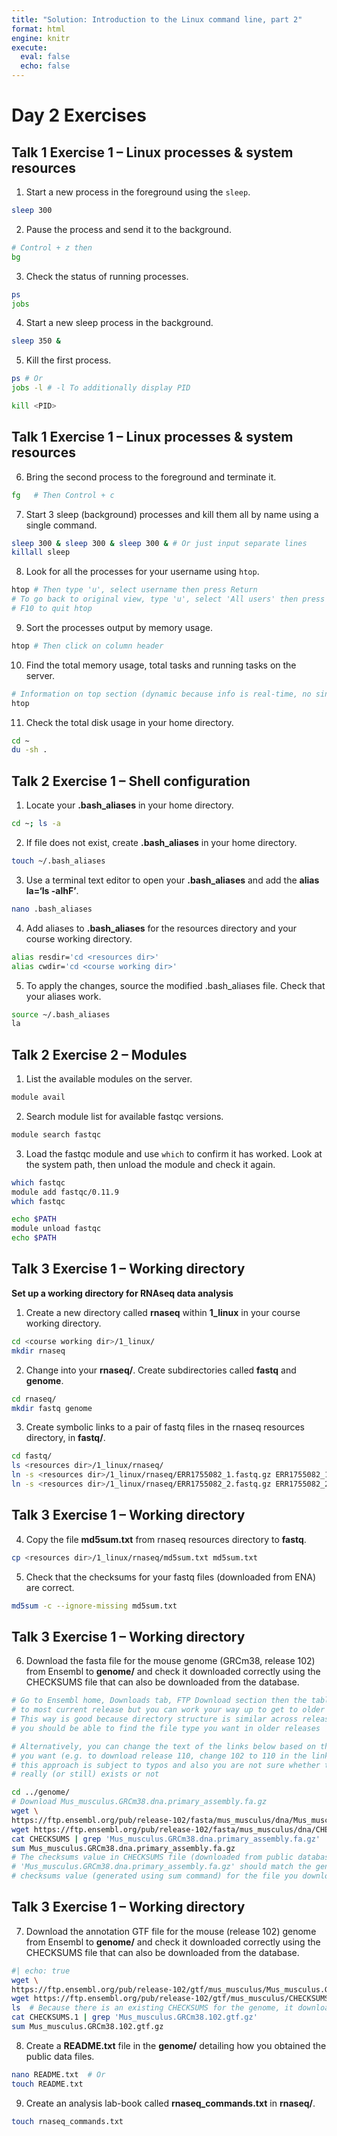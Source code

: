 ```yaml
---
title: "Solution: Introduction to the Linux command line, part 2"
format: html
engine: knitr
execute: 
  eval: false
  echo: false
---
```


# Day 2 Exercises

## Talk 1 Exercise 1 – Linux processes & system resources {#sec-Talk1Exercise1}

1. Start a new process in the foreground using the `sleep`.

```bash
sleep 300
```

2. Pause the process and send it to the background.

```bash
# Control + z then
bg
```

3. Check the status of running processes.

```bash
ps
jobs
```

4. Start a new sleep process in the background.

```bash
sleep 350 &
```

5. Kill the first process.

```bash
ps # Or 
jobs -l # -l To additionally display PID

kill <PID>
```

## Talk 1 Exercise 1 – Linux processes & system resources 

6. Bring the second process to the foreground and terminate it.

```bash
fg   # Then Control + c
```

7. Start 3 sleep (background) processes and kill them all by name using a single command.

```bash
sleep 300 & sleep 300 & sleep 300 & # Or just input separate lines
killall sleep
```

8. Look for all the processes for your username using `htop`.

```bash
htop # Then type 'u', select username then press Return 
# To go back to original view, type 'u', select 'All users' then press Return
# F10 to quit htop
```

9. Sort the processes output by memory usage.

```bash
htop # Then click on column header
```

10. Find the total memory usage, total tasks and running tasks on the server.

```bash
# Information on top section (dynamic because info is real-time, no single answer)
htop 
```

11. Check the total disk usage in your home directory.

```bash
cd ~ 
du -sh .
```

## Talk 2 Exercise 1 – Shell configuration {#sec-Talk2Exercise1}

1. Locate your **.bash_aliases** in your home directory.

```bash
cd ~; ls -a
```

2. If file does not exist, create **.bash_aliases** in your home directory. 

```bash
touch ~/.bash_aliases
```

3. Use a terminal text editor to open your **.bash_aliases** and add the **alias la='ls -alhF'**.

```bash
nano .bash_aliases     
```

4. Add aliases to **.bash_aliases** for the resources directory and your course working directory.

```bash
alias resdir='cd <resources dir>'
alias cwdir='cd <course working dir>'
```

5. To apply the changes, source the modified .bash_aliases file. Check that your aliases work.

```bash
source ~/.bash_aliases
la
```

## Talk 2 Exercise 2 – Modules {#sec-Talk2Exercise2}

1. List the available modules on the server.

```bash
module avail
```

2. Search module list for available fastqc versions.

```bash
module search fastqc
```

3. Load the fastqc module and use `which` to confirm it has worked. 
Look at the system path, then unload the module and check it again.

```bash
which fastqc
module add fastqc/0.11.9 
which fastqc

echo $PATH
module unload fastqc
echo $PATH
```

<!--
3. Try using the module system to load different versions of programs you are familiar with.
Look at how system path changes.

```bash
module add cellranger/2.1.1
module list
module unload cellranger
module list
module add cellranger/7.1.0
```
-->

## Talk 3 Exercise 1 – Working directory {#sec-Talk3Exercise1}

**Set up a working directory for RNAseq data analysis**

1. Create a new directory called **rnaseq** within **1_linux** in your course working directory. 

```bash
cd <course working dir>/1_linux/
mkdir rnaseq
```

2. Change into your **rnaseq/**. Create subdirectories called **fastq** and **genome**.

```bash
cd rnaseq/
mkdir fastq genome
```

3. Create symbolic links to a pair of fastq files in the rnaseq resources directory, in **fastq/**.

```bash
cd fastq/
ls <resources dir>/1_linux/rnaseq/
ln -s <resources dir>/1_linux/rnaseq/ERR1755082_1.fastq.gz ERR1755082_1.fastq.gz
ln -s <resources dir>/1_linux/rnaseq/ERR1755082_2.fastq.gz ERR1755082_2.fastq.gz
```

## Talk 3 Exercise 1 – Working directory 

4. Copy the file **md5sum.txt** from rnaseq resources directory to **fastq**.

```bash
cp <resources dir>/1_linux/rnaseq/md5sum.txt md5sum.txt
```

5. Check that the checksums for your fastq files (downloaded from ENA) are correct.

```bash
md5sum -c --ignore-missing md5sum.txt
``` 

## Talk 3 Exercise 1 – Working directory

6. Download the fasta file for the mouse genome (GRCm38, release 102) from Ensembl to **genome/** and check it downloaded correctly using the CHECKSUMS file that can also be downloaded from the database.

```bash
# Go to Ensembl home, Downloads tab, FTP Download section then the table links 
# to most current release but you can work your way up to get to older releases
# This way is good because directory structure is similar across releases and 
# you should be able to find the file type you want in older releases

# Alternatively, you can change the text of the links below based on the release 
# you want (e.g. to download release 110, change 102 to 110 in the links) but 
# this approach is subject to typos and also you are not sure whether the link
# really (or still) exists or not

cd ../genome/
# Download Mus_musculus.GRCm38.dna.primary_assembly.fa.gz
wget \
https://ftp.ensembl.org/pub/release-102/fasta/mus_musculus/dna/Mus_musculus.GRCm38.dna.primary_assembly.fa.gz &
wget https://ftp.ensembl.org/pub/release-102/fasta/mus_musculus/dna/CHECKSUMS &
cat CHECKSUMS | grep 'Mus_musculus.GRCm38.dna.primary_assembly.fa.gz'
sum Mus_musculus.GRCm38.dna.primary_assembly.fa.gz
# The checksums value in CHECKSUMS file (downloaded from public database) for 
# 'Mus_musculus.GRCm38.dna.primary_assembly.fa.gz' should match the generated 
# checksums value (generated using sum command) for the file you downloaded
```

## Talk 3 Exercise 1 – Working directory

7. Download the annotation GTF file for the mouse (release 102) genome from Ensembl to **genome/** and check it downloaded correctly using the CHECKSUMS file that can also be downloaded from the database.

```bash
#| echo: true
wget \
https://ftp.ensembl.org/pub/release-102/gtf/mus_musculus/Mus_musculus.GRCm38.102.gtf.gz &
wget https://ftp.ensembl.org/pub/release-102/gtf/mus_musculus/CHECKSUMS &
ls  # Because there is an existing CHECKSUMS for the genome, it downloaded GTF CHECKSUMS as CHECKSUMS.1
cat CHECKSUMS.1 | grep 'Mus_musculus.GRCm38.102.gtf.gz'
sum Mus_musculus.GRCm38.102.gtf.gz
```

8. Create a **README.txt** file in the **genome/** detailing how you obtained the public data files.

```bash
nano README.txt  # Or
touch README.txt
```

<!-- 9. Create a third directory called **3_analysis** in your **rnaseq** directory. Change into the new directory and create a subdirectory called **1_fastqc**. View rnaseq directory structure using `tree`. -->

<!-- ```{bash} -->
<!-- cd .. -->
<!-- mkdir 3_analysis -->
<!-- cd 3_analysis -->
<!-- mkdir 1_fastqc -->
<!-- cd .. -->
<!-- tree -->
<!-- ``` -->

9. Create an analysis lab-book called **rnaseq_commands.txt** in **rnaseq/**.

```bash
touch rnaseq_commands.txt
```
